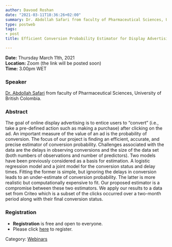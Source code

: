 ```yaml
---
author: Davood Roshan
date: "2021-03-11T18:36:26+02:00"
summary: Dr. Abdollah Safari from faculty of Pharmaceutical Sciences, University of British Colombia will speak on methods to estimate the conversion probability of an advertisement to quantify the value of an ad. 
type: postweb
tags:
- post
title: Efficient Conversion Probability Estimator for Display Advertising

---
```

**Date:** Thursday March 11th, 2021 <br>
**Location:** Zoom (the link will be posted soon) <br>
**Time:** 3.00pm WET <br>


### Speaker
[Dr. Abdollah Safari](https://pharmsci.ubc.ca/directory/abdollah-safari#:~:text=Abdollah%20is%20a%20statistician%20at,in%20every%20application%20of%20statistics.&text=Safari%20received%20his%20PhD%20in,analysis%20on%20Big%20Data%20problems.) from faculty of Pharmaceutical Sciences, University of British Colombia.


### Abstract

The goal of online display advertising is to entice users to “convert” (i.e., take a pre-defined action such as making a purchase) after clicking on the ad. An important measure of the value of an ad is the probability of conversion. The focus of our project is finding an efficient, accurate, and precise estimator of conversion probability. Challenges associated with the data are the delays in observing conversions and the size of the data set (both numbers of observations and number of predictors). Two models have been previously considered as a basis for estimation. A logistic regression model and a joint model for the conversion status and delay times. Fitting the former is simple, but ignoring the delays in conversion leads to an under-estimate of conversion probability. The latter is more realistic but computationally expensive to fit. Our proposed estimator is a compromise between these two estimators. We apply our results to a data set from Criteo which is a subset of the clicks occurred over a two-month period along with their final conversion status. 

### Registration
- **Registration** is free and open to everyone. 
- Please click [here](https://www.eventbrite.ie/e/138800214177) to register.



Category: [<u>Webinars</u>](/webinars/)